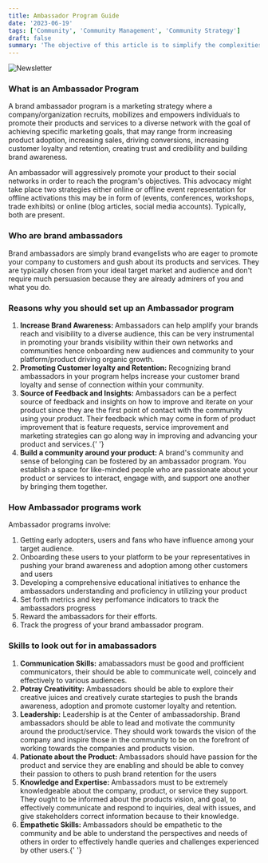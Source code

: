 ```yaml
---
title: Ambassador Program Guide
date: '2023-06-19'
tags: ['Community', 'Community Management', 'Community Strategy']
draft: false
summary: 'The objective of this article is to simplify the complexities of blockchain architecture by analyzing its layers and the functions they serve. Our aim is to assist you in understanding the intricacies of blockchain design, enhancing performance, and recognizing any possible security weaknesses.'
---
```


![Newsletter](/static/images/canada/community.jpg)

### What is an Ambassador Program

A brand ambassador program is a marketing strategy where a company/organization recruits, mobilizes and empowers individuals to promote their products and services to a diverse network with the goal of achieving specific marketing goals, that may range frorm increasing product adoption, increasing sales, driving conversions, increasing customer loyalty and retention, creating trust and credibility and building brand awareness.

An ambassador will aggressively promote your product to their social networks in order to reach the program's objectives. This advocacy might take place two strategies either online or offline event representation for offline activations this may be in form of (events, conferences, workshops, trade exhibits) or online (blog articles, social media accounts). Typically, both are present.

### Who are brand ambassadors

Brand ambassadors are simply brand evangelists who are eager to promote your company to customers and gush about its products and services. They are typically chosen from your ideal target market and audience and don't require much persuasion because they are already admirers of you and what you do.

### Reasons why you should set up an Ambassador program

<ol>
  <li>
    <strong>Increase Brand Awareness: </strong> Ambassadors can help amplify your brands reach and
    visibility to a diverse audience, this can be very instrumental in promoting your brands
    visibility within their own networks and communities hence onboarding new audiences and
    community to your platform/product driving organic growth.
  </li>
  <li>
    <strong>Promoting Customer loyalty and Retention:</strong> Recognizing brand ambassadors in your
    program helps increase your customer brand loyalty and sense of connection within your
    community.
  </li>
  <li>
    <strong>Source of Feedback and Insights: </strong> Ambassadors can be a perfect source of
    feedback and insights on how to improve and iterate on your product since they are the first
    point of contact with the community using your product. Their feedback which may come in form of
    product improvement that is feature requests, service improvement and marketing strategies can
    go along way in improving and advancing your product and services.{' '}
  </li>
  <li>
    <strong>Build a community around your product: </strong> A brand's community and sense of
    belonging can be fostered by an ambassador program. You establish a space for like-minded people
    who are passionate about your product or services to interact, engage with, and support one
    another by bringing them together.
  </li>
</ol>

### How Ambassador programs work

Ambassador programs involve:

<ol>
  <li>Getting early adopters, users and fans who have influence among your target audience.</li>
  <li>
    Onboarding these users to your platform to be your representatives in pushing your brand
    awareness and adoption among other customers and users
  </li>
  <li>
    Developing a comprehensive educational initiatives to enhance the ambassadors understanding and
    proficiency in utilizing your product
  </li>
  <li>Set forth metrics and key perfomance indicators to track the ambassadors progress</li>
  <li>Reward the ambassadors for their efforts. </li>
  <li>Track the progress of your brand ambassador program.</li>
</ol>

### Skills to look out for in amabassadors

<ol>
  <li>
    <strong>Communication Skills:</strong> amabassadors must be good and profficient communicators,
    their should be able to communicate well, coincely and effectively to various audiences.
  </li>
  <li>
    <strong>Potray Creativitity:</strong> Ambassadors should be able to explore their creative
    juices and creatively curate startegies to push the brands awareness, adoption and promote
    customer loyalty and retention.
  </li>
  <li>
    <strong>Leadership:</strong> Leadership is at the Center of ambassadorship. Brand ambassadors
    should be able to lead and motivate the community around the product/service. They should work
    towards the vision of the company and inspire those in the community to be on the forefront of
    working towards the companies and products vision.
  </li>
  <li>
    <strong>Pationate about the Product: </strong> Ambassadors should have passion for the product
    and service they are enabling and should be able to convey their passion to others to push brand
    retention for the users
  </li>
  <li>
    <strong> Knowledge and Expertise: </strong> Ambassadors must to be extremely knowledgeable about
    the company, product, or service they support. They ought to be informed about the products
    vision, and goal, to effectively communicate and respond to inquiries, deal with issues, and
    give stakeholders correct information because to their knowledge.
  </li>
  <li>
    <strong> Empathetic Skills: </strong> Ambassadors should be empathetic to the community and be
    able to understand the perspectives and needs of others in order to effectively handle queries
    and challenges experienced by other users.{' '}
  </li>
</ol>
